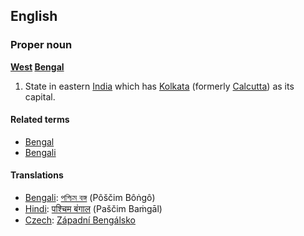 ==English==
===Proper noun===
'''[[West]] [[Bengal]]'''

#State in eastern [[India]] which has [[Kolkata]] (formerly [[Calcutta]]) as its capital.

====Related terms====
*[[Bengal]]
*[[Bengali]]

====Translations====
*[[Bengali]]: [[পশ্চিম বঙ্গ]] (Pôščim Bôṅgô)
*[[Hindi]]: [[पश्चिम बंगाल]] (Paščim Baṁgāl)
*[[Czech]]: [[Západní Bengálsko]]
